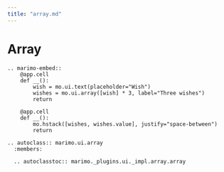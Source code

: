 ```yaml
---
title: "array.md"
---
```


# Array

```{eval-rst}
.. marimo-embed::
    @app.cell
    def __():
        wish = mo.ui.text(placeholder="Wish")
        wishes = mo.ui.array([wish] * 3, label="Three wishes")
        return

    @app.cell
    def __():
        mo.hstack([wishes, wishes.value], justify="space-between")
        return
```

```{eval-rst}
.. autoclass:: marimo.ui.array
  :members:

  .. autoclasstoc:: marimo._plugins.ui._impl.array.array
```
